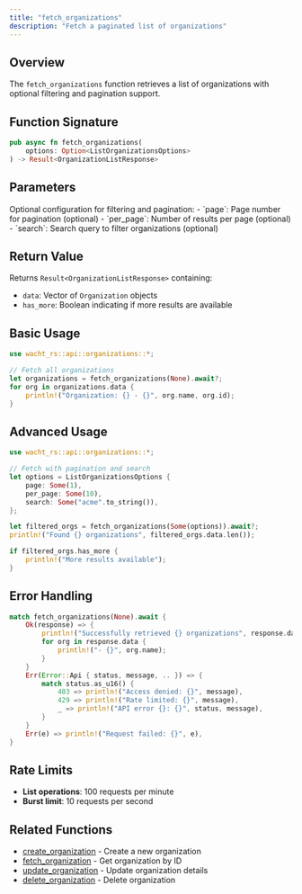 ```yaml
---
title: "fetch_organizations"
description: "Fetch a paginated list of organizations"
---
```


## Overview

The `fetch_organizations` function retrieves a list of organizations with optional filtering and pagination support.

## Function Signature

```rust
pub async fn fetch_organizations(
    options: Option<ListOrganizationsOptions>
) -> Result<OrganizationListResponse>
```

## Parameters

<ParamField path="options" type="Option<ListOrganizationsOptions>">
  Optional configuration for filtering and pagination:
  - `page`: Page number for pagination (optional)
  - `per_page`: Number of results per page (optional)
  - `search`: Search query to filter organizations (optional)
</ParamField>

## Return Value

Returns `Result<OrganizationListResponse>` containing:
- `data`: Vector of `Organization` objects
- `has_more`: Boolean indicating if more results are available

## Basic Usage

```rust
use wacht_rs::api::organizations::*;

// Fetch all organizations
let organizations = fetch_organizations(None).await?;
for org in organizations.data {
    println!("Organization: {} - {}", org.name, org.id);
}
```

## Advanced Usage

```rust
use wacht_rs::api::organizations::*;

// Fetch with pagination and search
let options = ListOrganizationsOptions {
    page: Some(1),
    per_page: Some(10),
    search: Some("acme".to_string()),
};

let filtered_orgs = fetch_organizations(Some(options)).await?;
println!("Found {} organizations", filtered_orgs.data.len());

if filtered_orgs.has_more {
    println!("More results available");
}
```

## Error Handling

```rust
match fetch_organizations(None).await {
    Ok(response) => {
        println!("Successfully retrieved {} organizations", response.data.len());
        for org in response.data {
            println!("- {}", org.name);
        }
    }
    Err(Error::Api { status, message, .. }) => {
        match status.as_u16() {
            403 => println!("Access denied: {}", message),
            429 => println!("Rate limited: {}", message),
            _ => println!("API error {}: {}", status, message),
        }
    }
    Err(e) => println!("Request failed: {}", e),
}
```

## Rate Limits

- **List operations**: 100 requests per minute
- **Burst limit**: 10 requests per second

## Related Functions

- [create_organization](create-organization) - Create a new organization
- [fetch_organization](fetch-organization) - Get organization by ID
- [update_organization](update-organization) - Update organization details
- [delete_organization](delete-organization) - Delete organization